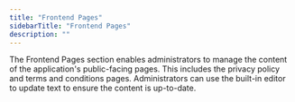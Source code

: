 ```yaml
---
title: "Frontend Pages"
sidebarTitle: "Frontend Pages"
description: ""
---
```


The Frontend Pages section enables administrators to manage the content of the application's public-facing pages. This includes the privacy policy and terms and conditions pages. 
Administrators can use the built-in editor to update text to ensure the content is up-to-date.
